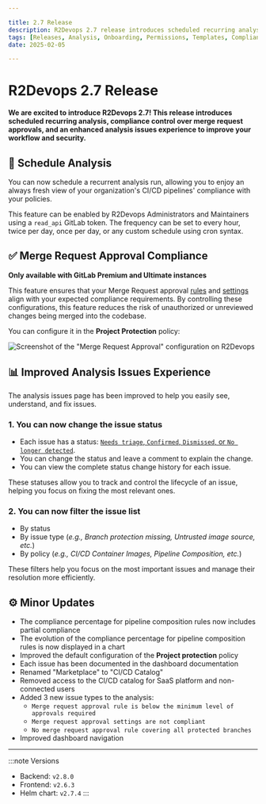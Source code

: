 ```yaml
---

title: 2.7 Release
description: R2Devops 2.7 release introduces scheduled recurring analysis, compliance control over merge request approvals, and an enhanced analysis issues experience to improve your workflow and security.
tags: [Releases, Analysis, Onboarding, Permissions, Templates, Compliance, Roles]
date: 2025-02-05

---
```


# R2Devops 2.7 Release


**We are excited to introduce R2Devops 2.7! This release introduces scheduled recurring analysis, compliance control over merge request approvals, and an enhanced analysis issues experience to improve your workflow and security.**

<!-- truncate -->

## 📅 Schedule Analysis

You can now schedule a recurrent analysis run, allowing you to enjoy an always
fresh view of your organization's CI/CD pipelines' compliance with your
policies.

This feature can be enabled by R2Devops Administrators and Maintainers using a
`read_api` GitLab token. The frequency can be set to every hour, twice per day,
once per day, or any custom schedule using cron syntax.

## ✅ Merge Request Approval Compliance

**Only available with GitLab Premium and Ultimate instances**

This feature ensures that your Merge Request approval
[rules](https://docs.gitlab.com/ee/user/project/merge_requests/approvals/rules.html)
and
[settings](https://docs.gitlab.com/ee/user/project/merge_requests/approvals/settings.html)
align with your expected compliance requirements. By controlling these
configurations, this feature reduces the risk of unauthorized or unreviewed
changes being merged into the codebase.

You can configure it in the **Project Protection** policy:

![Screenshot of the "Merge Request Approval" configuration on R2Devops](./merge_request_approval.png)

## 📊 Improved Analysis Issues Experience

The analysis issues page has been improved to help you easily see,
understand, and fix issues.

### **1. You can now change the issue status**
- Each issue has a status: [`Needs triage`, `Confirmed`, `Dismissed`, or `No longer detected`](/docs/use/issues).
- You can change the status and leave a comment to explain the change.
- You can view the complete status change history for each issue.

These statuses allow you to track and control the lifecycle of an issue,
helping you focus on fixing the most relevant ones.

### **2. You can now filter the issue list**

- By status
- By issue type (*e.g., Branch protection missing, Untrusted image source, etc.*)
- By policy (*e.g., CI/CD Container Images, Pipeline Composition, etc.*)

These filters help you focus on the most important issues and manage their
resolution more efficiently.


## ⚙️ Minor Updates

- The compliance percentage for pipeline composition rules now includes partial compliance
- The evolution of the compliance percentage for pipeline composition rules is now displayed in a chart
- Improved the default configuration of the **Project protection** policy
- Each issue has been documented in the dashboard documentation
- Renamed "Marketplace" to "CI/CD Catalog"
- Removed access to the CI/CD catalog for SaaS platform and non-connected users
- Added 3 new issue types to the analysis:
    - `Merge request approval rule is below the minimum level of approvals required`
    - `Merge request approval settings are not compliant`
    - `No merge request approval rule covering all protected branches`
- Improved dashboard navigation

<ReleaseBottomButton />

---

:::note Versions
- Backend: `v2.8.0`
- Frontend: `v2.6.3`
- Helm chart: `v2.7.4`
:::
